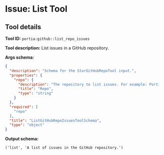 <!-- WARNING: This file is auto-generated by generate_tool_docs.py. Do not edit manually. -->

# Issue: List Tool

<Intro />

## Tool details
**Tool ID:** `portia:github::list_repo_issues`

**Tool description:** List issues in a GitHub repository.

**Args schema:**
```json
{
  "description": "Schema for the StarGitHubRepoTool input.",
  "properties": {
    "repo": {
      "description": "The repository to list issues. For example: PortiaAI/portia-sdk-python",
      "title": "Repo",
      "type": "string"
    }
  },
  "required": [
    "repo"
  ],
  "title": "ListGitHubRepoIssuesToolSchema",
  "type": "object"
}
```

**Output schema:**
```
('list', 'A list of issues in the GitHub repository.')
```
